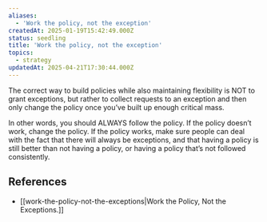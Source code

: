 ```yaml
---
aliases:
  - 'Work the policy, not the exception'
createdAt: 2025-01-19T15:42:49.000Z
status: seedling
title: 'Work the policy, not the exception'
topics:
  - strategy
updatedAt: 2025-04-21T17:30:44.000Z
---
```

The correct way to build policies while also maintaining flexibility is NOT to grant exceptions, but rather to collect requests to an exception and then only change the policy once you’ve built up enough critical mass.

In other words, you should ALWAYS follow the policy. If the policy doesn’t work, change the policy. If the policy works, make sure people can deal with the fact that there will always be exceptions, and that having a policy is still better than not having a policy, or having a policy that’s not followed consistently.

## References

- [[work-the-policy-not-the-exceptions|Work the Policy, Not the Exceptions.]]
